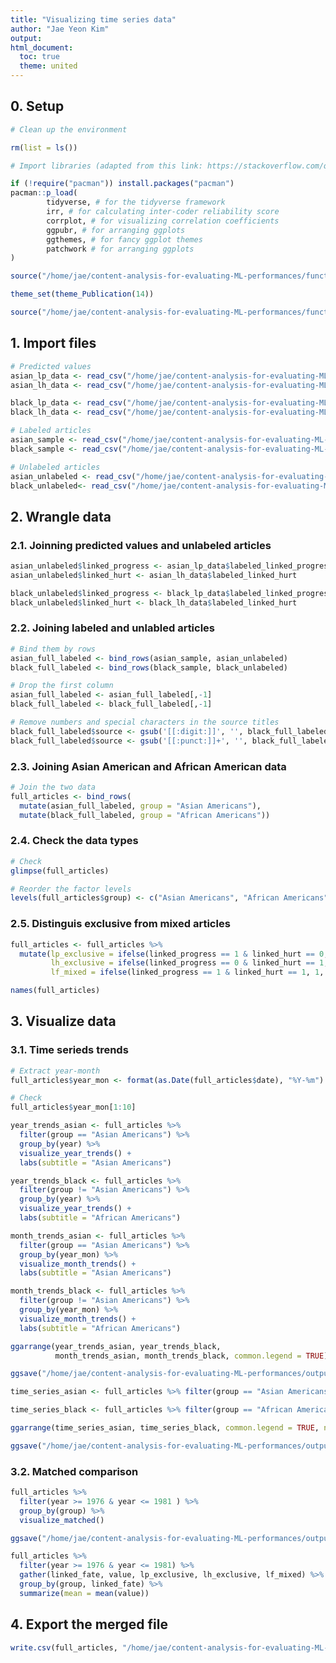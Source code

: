 ```yaml
---
title: "Visualizing time series data"
author: "Jae Yeon Kim"
output:
html_document: 
  toc: true
  theme: united
---
```


## 0. Setup 

```r

# Clean up the environment

rm(list = ls())

# Import libraries (adapted from this link: https://stackoverflow.com/questions/4090169/elegant-way-to-check-for-missing-packages-and-install-them)

if (!require("pacman")) install.packages("pacman")
pacman::p_load(
        tidyverse, # for the tidyverse framework
        irr, # for calculating inter-coder reliability score
        corrplot, # for visualizing correlation coefficients
        ggpubr, # for arranging ggplots 
        ggthemes, # for fancy ggplot themes
        patchwork # for arranging ggplots 
)

source("/home/jae/content-analysis-for-evaluating-ML-performances/functions/theme_publications.r")

theme_set(theme_Publication(14))

source("/home/jae/content-analysis-for-evaluating-ML-performances/functions/text_analysis.r")

```

## 1. Import files 

```r

# Predicted values
asian_lp_data <- read_csv("/home/jae/content-analysis-for-evaluating-ML-performances/processed_data/asian_lp_data_gran.csv")
asian_lh_data <- read_csv("/home/jae/content-analysis-for-evaluating-ML-performances/processed_data/asian_lh_data_gran.csv")

black_lp_data <- read_csv("/home/jae/content-analysis-for-evaluating-ML-performances/processed_data/black_lp_data_gran.csv")
black_lh_data <- read_csv("/home/jae/content-analysis-for-evaluating-ML-performances/processed_data/black_lh_data_gran.csv")

# Labeled articles
asian_sample <- read_csv("/home/jae/content-analysis-for-evaluating-ML-performances/processed_data/sample_asian.csv")
black_sample <- read_csv("/home/jae/content-analysis-for-evaluating-ML-performances/processed_data/sample_black.csv")

# Unlabeled articles
asian_unlabeled <- read_csv("/home/jae/content-analysis-for-evaluating-ML-performances/processed_data/unlabeled_asian.csv")
black_unlabeled<- read_csv("/home/jae/content-analysis-for-evaluating-ML-performances/processed_data/unlabeled_black.csv")

```

## 2. Wrangle data

### 2.1. Joinning predicted values and unlabeled articles

```r

asian_unlabeled$linked_progress <- asian_lp_data$labeled_linked_progress
asian_unlabeled$linked_hurt <- asian_lh_data$labeled_linked_hurt

black_unlabeled$linked_progress <- black_lp_data$labeled_linked_progress
black_unlabeled$linked_hurt <- black_lh_data$labeled_linked_hurt

```

### 2.2. Joining labeled and unlabled articles 

```r

# Bind them by rows 
asian_full_labeled <- bind_rows(asian_sample, asian_unlabeled)
black_full_labeled <- bind_rows(black_sample, black_unlabeled)

# Drop the first column
asian_full_labeled <- asian_full_labeled[,-1]
black_full_labeled <- black_full_labeled[,-1]

# Remove numbers and special characters in the source titles 
black_full_labeled$source <- gsub('[[:digit:]]', '', black_full_labeled$source) 
black_full_labeled$source <- gsub('[[:punct:]]+', '', black_full_labeled$source) %>% trimws()

```

### 2.3. Joining Asian American and African American data 

```r

# Join the two data 
full_articles <- bind_rows(
  mutate(asian_full_labeled, group = "Asian Americans"),
  mutate(black_full_labeled, group = "African Americans"))

```

### 2.4. Check the data types

```r

# Check 
glimpse(full_articles)

# Reorder the factor levels 
levels(full_articles$group) <- c("Asian Americans", "African Americans")

```

### 2.5. Distinguis exclusive from mixed articles 

```r

full_articles <- full_articles %>%
  mutate(lp_exclusive = ifelse(linked_progress == 1 & linked_hurt == 0, 1, 0),
         lh_exclusive = ifelse(linked_progress == 0 & linked_hurt == 1, 1, 0),
         lf_mixed = ifelse(linked_progress == 1 & linked_hurt == 1, 1, 0))

names(full_articles)

```

## 3. Visualize data

### 3.1. Time serieds trends 

```r

# Extract year-month
full_articles$year_mon <- format(as.Date(full_articles$date), "%Y-%m")

# Check
full_articles$year_mon[1:10]

```

```r

year_trends_asian <- full_articles %>%
  filter(group == "Asian Americans") %>%
  group_by(year) %>%
  visualize_year_trends() +
  labs(subtitle = "Asian Americans")

year_trends_black <- full_articles %>%
  filter(group != "Asian Americans") %>%
  group_by(year) %>%
  visualize_year_trends() +
  labs(subtitle = "African Americans")

month_trends_asian <- full_articles %>%
  filter(group == "Asian Americans") %>%
  group_by(year_mon) %>%
  visualize_month_trends() +
  labs(subtitle = "Asian Americans")

month_trends_black <- full_articles %>%
  filter(group != "Asian Americans") %>%
  group_by(year_mon) %>%
  visualize_month_trends() +
  labs(subtitle = "African Americans")

ggarrange(year_trends_asian, year_trends_black,
          month_trends_asian, month_trends_black, common.legend = TRUE)

ggsave("/home/jae/content-analysis-for-evaluating-ML-performances/outputs/time_series_plot_gran.png", height = 10, width = 13)

```

```r

time_series_asian <- full_articles %>% filter(group == "Asian Americans") %>% group_by(year_mon) %>% visualize_month_trends() + facet_wrap(~source, ncol = 1) + labs(title = "Monthly trends by group and source", subtitle = "Asian Americans")

time_series_black <- full_articles %>% filter(group == "African Americans") %>% group_by(year_mon) %>% visualize_month_trends() + facet_wrap(~source, ncol = 1) + labs(title = "", subtitle = "African Americans")

ggarrange(time_series_asian, time_series_black, common.legend = TRUE, ncol = 2)

ggsave("/home/jae/content-analysis-for-evaluating-ML-performances/outputs/time_series_source_gran.png", height = 13, width = 15)

```

### 3.2. Matched comparison

```r
full_articles %>%
  filter(year >= 1976 & year <= 1981 ) %>%
  group_by(group) %>%
  visualize_matched()

ggsave("/home/jae/content-analysis-for-evaluating-ML-performances/outputs/matched_comparison_gran.png", height = 7)

full_articles %>%
  filter(year >= 1976 & year <= 1981) %>%
  gather(linked_fate, value, lp_exclusive, lh_exclusive, lf_mixed) %>%
  group_by(group, linked_fate) %>%
  summarize(mean = mean(value))

```

## 4. Export the merged file  

```r

write.csv(full_articles, "/home/jae/content-analysis-for-evaluating-ML-performances/processed_data/full_articles_gran.csv")

```